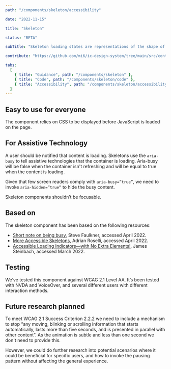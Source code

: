 ```yaml
---
path: "/components/skeleton/accessibility"

date: "2022-11-15"

title: "Skeleton"

status: "BETA"

subTitle: "Skeleton loading states are representations of the shape of content that help inform users that a specific type of component is loading."

contribute: "https://github.com/mi6/ic-design-system/tree/main/src/content/structured/components/skeleton"

tabs:
  [
    { title: "Guidance", path: "/components/skeleton" },
    { title: "Code", path: "/components/skeleton/code" },
    { title: "Accessibility", path: "/components/skeleton/accessibility" },
  ]
---
```


## Easy to use for everyone

The component relies on CSS to be displayed before JavaScript is loaded on the page.

## For Assistive Technology

A user should be notified that content is loading. Skeletons use the `aria-busy` to tell assistive technologies that the container is loading. Aria-busy will be false when the container isn't refreshing and will be equal to true when the content is loading.

Given that few screen readers comply with `aria-busy=”true”`, we need to invoke `aria-hidden=”true”` to hide the busy content.

Skeleton components shouldn’t be focusable.

## Based on

The skeleton component has been based on the following resources:

- [Short note on being busy](https://www.tpgi.com/short-note-on-being-busy/), Steve Faulkner, accessed April 2022.
- [More Accessible Skeletons](https://adrianroselli.com/2020/11/more-accessible-skeletons.html), Adrian Roselli, accessed April 2022.
- [Accessible Loading Indicators—with No Extra Elements!](https://dockyard.com/blog/2020/03/02/accessible-loading-indicatorswith-no-extra-elements), James Steinbach, accessed March 2022.

## Testing

We’ve tested this component against WCAG 2.1 Level AA. It’s been tested with NVDA and VoiceOver, and several different users with different interaction methods.

## Future research planned

To meet WCAG 2.1 Success Criterion 2.2.2 we need to include a mechanism to stop “any moving, blinking or scrolling information that starts automatically, lasts more than five seconds, and is presented in parallel with other content”. As the animation is subtle and less than one second we don't need to provide this.

However, we could do further research into potential scenarios where it could be beneficial for specific users, and how to invoke the pausing pattern without affecting the general experience.
